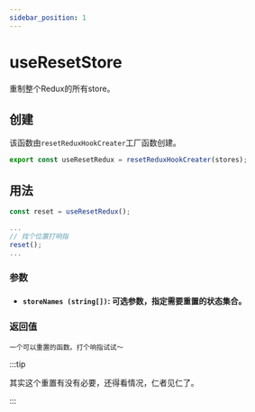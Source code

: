 ```yaml
---
sidebar_position: 1
---
```


# useResetStore

重制整个Redux的所有store。

## 创建

该函数由`resetReduxHookCreater`工厂函数创建。

```ts
export const useResetRedux = resetReduxHookCreater(stores);
```

## 用法

```ts
const reset = useResetRedux();

...
// 找个位置打响指
reset();
...
```

### 参数

-   #### `storeNames (string[])`: 可选参数，指定需要重置的状态集合。

### 返回值

    一个可以重置的函数。打个响指试试～

:::tip

其实这个重置有没有必要，还得看情况，仁者见仁了。

:::
